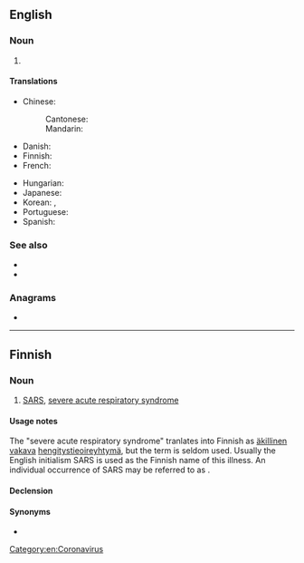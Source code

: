 {{also|sårs|sars|Sars}}
==English==

===Noun===
{{en-noun|-}}

# {{lb|en|medicine}} {{acronym of|en|severe acute respiratory syndrome|dot=;}} {{n-g|also {{m|en|Sars}}.}}

====Translations====
{{trans-top|severe acute respiratory syndrome}}
* Chinese:
*: Cantonese: {{t|yue|沙士|tr=saa1 si6-2}}
*: Mandarin: {{t+|cmn|非典|tr=fēidiǎn}}
* Danish: {{t-needed|da}}
* Finnish: {{t+|fi|SARS}}
* French: {{t+|fr|SRAS|m}}
{{trans-mid}}
* Hungarian: {{t+|hu|súlyos akut légzőszervi szindróma}}
* Japanese: {{t|ja|サーズ|tr=sāzu}}
* Korean: {{t|ko|사스}}, {{t|ko|싸스}}
* Portuguese: {{t+|pt|SARS|f}}
* Spanish: {{t|es|SRAS|m}}
{{trans-bottom}}

===See also===
* {{l|en|MERS}}
* {{l|en|COVID-19}}

===Anagrams===
* {{anagrams|en|a=arss|ASSR|RSAs}}

[[Category:en:Coronavirus]]

----

==Finnish==

===Noun===
{{fi-noun}}

# [[SARS]], [[severe acute respiratory syndrome]]

====Usage notes====
The "severe acute respiratory syndrome" tranlates into Finnish as [[äkillinen]] [[vakava]] [[hengitystie]][[oireyhtymä]], but the term is seldom used. Usually the English initialism SARS is used as the Finnish name of this illness. An individual occurrence of SARS may be referred to as {{m|en|tapaus|SARS-tapaus}}.

====Declension====
{{fi-decl-risti|n=sg|i=0|SARS|||a}}

====Synonyms====
* {{l|fi|keuhkokuume|SARS-keuhkokuume}}